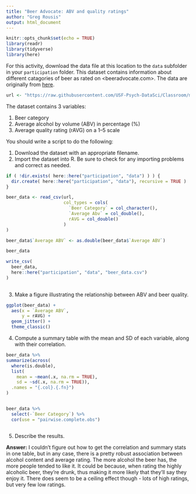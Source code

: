 ```yaml
---
title: "Beer Advocate: ABV and quality ratings"
author: "Greg Rousis"
output: html_document
---
```


```r
knitr::opts_chunk$set(echo = TRUE)
library(readr)
library(tidyverse)
library(here)
```

For this activity, download the data file at this location to the `data` subfolder in your `participation` folder. 
This dataset contains information about different catagories of beer as rated on <beeradvocate.com>.
The data are originally from [here](http://scottjanish.com/relationship-of-abv-to-beer-scores/).

```r
url <- "https://raw.githubusercontent.com/USF-Psych-DataSci/Classroom/master/data/beer-advocate.csv"
```

The dataset contains 3 variables:

  1. Beer category
  2. Average alcohol by volume (ABV) in percentage (%)
  3. Average quality rating (rAVG) on a 1–5 scale
  
You should write a script to do the following:

  1. Download the dataset with an appropriate filename.
  2. Import the dataset into R.
     Be sure to check for any importing problems and correct as needed.
  
  
```r

if ( !dir.exists( here::here("participation", "data") ) ) {
  dir.create( here::here("participation", "data"), recursive = TRUE )
}

beer_data <- read_csv(url,
                      col_types = cols(
                        `Beer Category` = col_character(),
                        `Average Abv` = col_double(),
                        rAVG = col_double()
                      )
)

beer_data$`Average ABV` <- as.double(beer_data$`Average ABV`)

beer_data

write_csv(
  beer_data,
  here::here("participation", "data", "beer_data.csv")
)
  

```


  3. Make a figure illustrating the relationship between ABV and beer quality.
  
  
```r

ggplot(beer_data) +
  aes(x = `Average ABV`,
      y = rAVG) +
  geom_jitter() +
  theme_classic()

```

  4. Compute a summary table with the mean and SD of each variable, along with their correlation.
  
```r

beer_data %>% 
summarize(across(
  where(is.double),
  list(
    mean = ~mean(.x, na.rm = TRUE),
    sd = ~sd(.x, na.rm = TRUE)),
  .names = "{.col}.{.fn}")
) 


beer_data %>% 
  select(-`Beer Category`) %>% 
  cor(use = "pairwise.complete.obs")



```

  5. Describe the results.
  
  **Answer:** I couldn't figure out how to get the correlation and summary stats in one table, but in any case, there
  is a pretty robust association between alcohol content and average rating. The more alcohol the beer has, the more
  people tended to like it. It could be because, when rating the highly alcoholic beer, they're drunk, thus making it
  more likely that they'll say they enjoy it. There does seem to be a ceiling effect though - lots of high ratings, but
  very few low ratings.
  
&nbsp;  
&nbsp;  
&nbsp;  
  
  
  
  
  
  
  
  